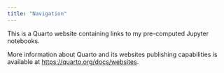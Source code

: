 ```yaml
---
title: "Navigation"
---
```


This is a Quarto website containing links to my pre-computed Jupyter notebooks.

More information about Quarto and its websites publishing capabilities is available at <https://quarto.org/docs/websites>.
